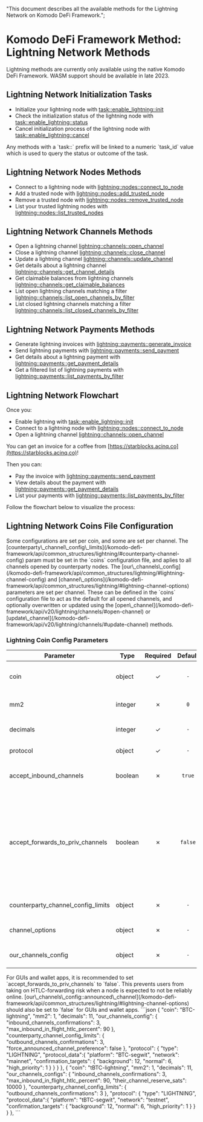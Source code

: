   "This document describes all the available methods for the Lightning Network on Komodo DeFi Framework.";


# Komodo DeFi Framework Method: Lightning Network Methods

<Note>
  Lightning methods are currently only available using the native Komodo DeFi Framework.
  WASM support should be available in late 2023.
</Note>

## Lightning Network Initialization Tasks

*   Initialize your lightning node with [task::enable\_lightning::init](/komodo-defi-framework/api/v20/lightning/activation/#initialize-lightning)
*   Check the initialization status of the lightning node with [task::enable\_lightning::status](/komodo-defi-framework/api/v20/lightning/activation/#initialization-status)
*   Cancel initialization process of the lightning node with [task::enable\_lightning::cancel](/komodo-defi-framework/api/v20/lightning/activation/#cancel-initialization)

<Note>
  Any methods with a `task::` prefix will be linked to a numeric `task_id` value
  which is used to query the status or outcome of the task.
</Note>

## Lightning Network Nodes Methods

*   Connect to a lightning node with [lightning::nodes::connect\_to\_node](/komodo-defi-framework/api/v20/lightning/nodes/#connect-to-node)
*   Add a trusted node with [lightning::nodes::add\_trusted\_node](/komodo-defi-framework/api/v20/lightning/nodes/#add-trusted-node)
*   Remove a trusted node with [lightning::nodes::remove\_trusted\_node](/komodo-defi-framework/api/v20/lightning/nodes/#remove-trusted-node)
*   List your trusted lightning nodes with [lightning::nodes::list\_trusted\_nodes](/komodo-defi-framework/api/v20/lightning/nodes/#list-trusted-nodes)

## Lightning Network Channels Methods

*   Open a lightning channel [lightning::channels::open\_channel](/komodo-defi-framework/api/v20/lightning/channels/#open-channel)
*   Close a lightning channel [lightning::channels::close\_channel](/komodo-defi-framework/api/v20/lightning/channels/#close-channel)
*   Update a lightning channel [lightning::channels::update\_channel](/komodo-defi-framework/api/v20/lightning/channels/#update-channel)
*   Get details about a lightning channel [lightning::channels::get\_channel\_details](/komodo-defi-framework/api/v20/lightning/channels/#get-channel-details)
*   Get claimable balances from lightning channels [lightning::channels::get\_claimable\_balances](/komodo-defi-framework/api/v20/lightning/channels/#get-claimable-balances)
*   List open lightning channels matching a filter [lightning::channels::list\_open\_channels\_by\_filter](/komodo-defi-framework/api/v20/lightning/channels/#list-open-channels-by-filter)
*   List closed lightning channels matching a filter [lightning::channels::list\_closed\_channels\_by\_filter](/komodo-defi-framework/api/v20/lightning/channels/#list-closed-channels-by-filter)

## Lightning Network Payments Methods

*   Generate lightning invoices with [lightning::payments::generate\_invoice](/komodo-defi-framework/api/v20/lightning/payments/#generate-invoice)
*   Send lightning payments with [lightning::payments::send\_payment](/komodo-defi-framework/api/v20/lightning/payments/#send-payment)
*   Get details about a lightning payment with [lightning::payments::get\_payment\_details](/komodo-defi-framework/api/v20/lightning/payments/#get-payment-details)
*   Get a filtered list of lightning payments with [lightning::payments::list\_payments\_by\_filter](/komodo-defi-framework/api/v20/lightning/payments/#list-payments-by-filter)

## Lightning Network Flowchart

Once you:

*   Enable lightning with [task::enable\_lightning::init](/komodo-defi-framework/api/v20/lightning/activation/#initialize-lightning)
*   Connect to a lightning node with [lightning::nodes::connect\_to\_node](/komodo-defi-framework/api/v20/lightning/nodes/#connect-to-node)
*   Open a lightning channel [lightning::channels::open\_channel](/komodo-defi-framework/api/v20/lightning/channels/#open-channel)

You can get an invoice for a coffee from [https://starblocks.acinq.co](https://starblocks.acinq.co)!

Then you can:

*   Pay the invoice with [lightning::payments::send\_payment](/komodo-defi-framework/api/v20/lightning/payments/#send-payment)
*   View details about the payment with [lightning::payments::get\_payment\_details](/komodo-defi-framework/api/v20/lightning/payments/#get-payment-details)
*   List your payments with [lightning::payments::list\_payments\_by\_filter](/komodo-defi-framework/api/v20/lightning/payments/#list-payments-by-filter)

Follow the flowchart below to visualize the process:

<OptimizedImage src={lightningflowchart} classNaming="w-full" alt="Lightning Network Flowchart" />

## Lightning Network Coins File Configuration

<Note>
  Some configurations are set per coin, and some are set per channel. The
  [counterparty\_channel\_config\_limits](/komodo-defi-framework/api/common_structures/lightning/#counterparty-channel-config)
  param must be set in the `coins` configuration file, and aplies to all
  channels opened by counterparty nodes. The
  [our\_channels\_config](/komodo-defi-framework/api/common_structures/lightning/#lightning-channel-config) and
  [channel\_options](/komodo-defi-framework/api/common_structures/lightning/#lightning-channel-options) parameters
  are set per channel. These can be defined in the `coins` configuration file to
  act as the default for all opened channels, and optionally overwritten or
  updated using the
  [open\_channel](/komodo-defi-framework/api/v20/lightning/channels/#open-channel) or
  [update\_channel](/komodo-defi-framework/api/v20/lightning/channels/#update-channel)
  methods.
</Note>

### Lightning Coin Config Parameters

| Parameter                             | Type    | Required | Default | Description                                                                                                                                                                                                                                                                                                     |
| ------------------------------------- | ------- | :------: | :-----: | --------------------------------------------------------------------------------------------------------------------------------------------------------------------------------------------------------------------------------------------------------------------------------------------------------------- |
| coin                                  | object  |     ✓    |   `-`   | The ticker of the coin you will use lightning network with, suffixed with `-lightning`                                                                                                                                                                                                                          |
| mm2                                   | integer |     ✗    |   `0`   | A value of `1`, indicates the coin is atomic swap compatible.                                                                                                                                                                                                                                                   |
| decimals                              | integer |     ✓    |   `-`   | The decimal precision of the coin you will use the lightning network with.                                                                                                                                                                                                                                      |
| protocol                              | object  |     ✓    |   `-`   | A standard [CoinProtocol](/komodo-defi-framework/api/common_structures/activation/#coin-protocol) object.                                                                                                                                                                                                       |
| accept\_inbound\_channels             | boolean |     ✗    |  `true` | If this is set to `false`, we do not accept inbound requests to open a new channel.                                                                                                                                                                                                                             |
| accept\_forwards\_to\_priv\_channels  | boolean |     ✗    | `false` | When set to `false`, any HTLCs which were to be forwarded over private channels will be rejected. This prevents us from taking on HTLC-forwarding risk when we intend to run as a node which is not online reliably (e.g. GUI wallet apps). Generally, private channels are used for non-routing purposes only. |
| counterparty\_channel\_config\_limits | object  |     ✗    |   `-`   | A standard [CounterpartyChannelConfig](/komodo-defi-framework/api/common_structures/lightning/#counterparty-channel-config) object.                                                                                                                                                                             |
| channel\_options                      | object  |     ✗    |   `-`   | A standard [LightningChannelOptions](/komodo-defi-framework/api/common_structures/lightning/#lightning-channel-options) object.                                                                                                                                                                                 |
| our\_channels\_config                 | object  |     ✗    |   `-`   | A standard [LightningChannelConfig](/komodo-defi-framework/api/common_structures/lightning/#lightning-channel-config) object.                                                                                                                                                                                   |

<Note>
  For GUIs and wallet apps, it is recommended to set
  `accept_forwards_to_priv_channels` to `false`. This prevents users from taking
  on HTLC-forwarding risk when a node is expected to not be reliably online.
  [our\_channels\_config::announced\_channel](/komodo-defi-framework/api/common_structures/lightning/#lightning-channel-options)
  should also be set to `false` for GUIs and wallet apps.
</Note>

<CollapsibleSection expandedText="Hide Example Config" collapsedText="Show Example Config">
  ```json
    {
      "coin": "BTC-lightning",
      "mm2": 1,
      "decimals": 11,
      "our_channels_config": {
          "inbound_channels_confirmations": 3,
          "max_inbound_in_flight_htlc_percent": 90
      },
      "counterparty_channel_config_limits": {
          "outbound_channels_confirmations": 3,
          "force_announced_channel_preference": false
      },
      "protocol": {
          "type": "LIGHTNING",
          "protocol_data":{
              "platform": "BTC-segwit",
              "network": "mainnet",
              "confirmation_targets": {
                  "background": 12,
                  "normal": 6,
                  "high_priority": 1
              }
          }
      }
    },
    {
      "coin": "tBTC-lightning",
      "mm2": 1,
      "decimals": 11,
      "our_channels_configs": {
          "inbound_channels_confirmations": 3,
          "max_inbound_in_flight_htlc_percent": 90,
          "their_channel_reserve_sats": 10000
      },
      "counterparty_channel_config_limits": { 
          "outbound_channels_confirmations": 3
      },
      "protocol": {
          "type": "LIGHTNING",
          "protocol_data":{
              "platform": "tBTC-segwit",
              "network": "testnet",
              "confirmation_targets": {
                  "background": 12,
                  "normal": 6,
                  "high_priority": 1
              }
          }
      }
    },
  ```
</CollapsibleSection>
